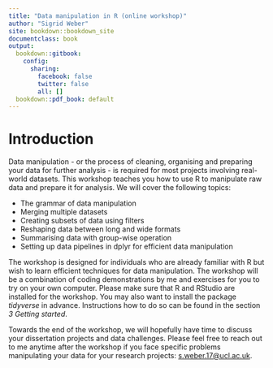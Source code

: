 ---
title: "Data manipulation in R (online workshop)"
author: "Sigrid Weber"
site: bookdown::bookdown_site
documentclass: book
output:
  bookdown::gitbook:
    config:
      sharing:
        facebook: false
        twitter: false
        all: []
  bookdown::pdf_book: default
---

# Introduction

Data manipulation - or the process of cleaning, organising and preparing your data for further analysis - is required for most projects involving real-world datasets. This workshop teaches you how to use R to manipulate raw data and prepare it for analysis. We will cover the following topics:

* The grammar of data manipulation
* Merging multiple datasets
* Creating subsets of data using filters
* Reshaping data between long and wide formats
* Summarising data with group-wise operation
* Setting up data pipelines in dplyr for efficient data manipulation


The workshop is designed for individuals who are already familiar with R but wish to learn efficient techniques for data manipulation. The workshop will be a combination of coding demonstrations by me and exercises for you to try on your own computer. Please make sure that R and RStudio are installed for the workshop. You may also want to install the package *tidyverse* in advance. Instructions how to do so can be found in the section *3 Getting started*.

Towards the end of the workshop, we will hopefully have time to discuss your dissertation projects and data challenges. Please feel free to reach out to me anytime after the workshop if you face specific problems manipulating your data for your research projects: <a href = "mailto: s.weber.17@ucl.ac.uk">s.weber.17@ucl.ac.uk</a>. 

